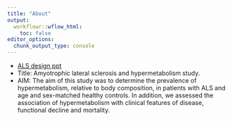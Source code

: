 ```yaml
---
title: "About"
output:
  workflowr::wflow_html:
    toc: false
editor_options:
  chunk_output_type: console
---
```


* [ALS design ppt](../data/als_metabolism.pptx)
* Title: Amyotrophic lateral sclerosis and hypermetabolism study.
* AIM: The aim of this study was to determine the prevalence
of hypermetabolism, relative to body composition,
in patients with ALS and age and sex-matched
healthy controls. In addition, we assessed the association
of hypermetabolism with clinical features of
disease, functional decline and mortality.

